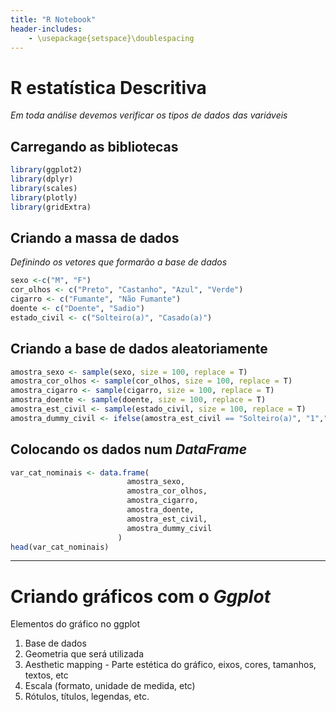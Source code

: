 ```yaml
---
title: "R Notebook"
header-includes:
    - \usepackage{setspace}\doublespacing
---
```


# R estatística Descritiva
_Em toda análise devemos verificar os tipos de dados das variáveis_

## Carregando as bibliotecas
```r
library(ggplot2)
library(dplyr)
library(scales)
library(plotly)
library(gridExtra)
```

## Criando a massa de dados

_Definindo os vetores que formarão a base de dados_
```r
sexo <-c("M", "F")
cor_olhos <- c("Preto", "Castanho", "Azul", "Verde")
cigarro <- c("Fumante", "Não Fumante")
doente <- c("Doente", "Sadio")
estado_civil <- c("Solteiro(a)", "Casado(a)")
```

## Criando a base de dados aleatoriamente
```r
amostra_sexo <- sample(sexo, size = 100, replace = T)
amostra_cor_olhos <- sample(cor_olhos, size = 100, replace = T)
amostra_cigarro <- sample(cigarro, size = 100, replace = T)
amostra_doente <- sample(doente, size = 100, replace = T)
amostra_est_civil <- sample(estado_civil, size = 100, replace = T)
amostra_dummy_civil <- ifelse(amostra_est_civil == "Solteiro(a)", "1","0")
```

## Colocando os dados num *DataFrame*
```r
var_cat_nominais <- data.frame(
                          amostra_sexo,
                          amostra_cor_olhos,
                          amostra_cigarro,
                          amostra_doente,
                          amostra_est_civil,
                          amostra_dummy_civil
                        )
head(var_cat_nominais)
```

---
# Criando gráficos com o *Ggplot*

Elementos do gráfico no ggplot

1. Base de dados
2. Geometria que será utilizada
3. Aesthetic mapping - Parte estética do gráfico, eixos, cores, tamanhos, textos, etc
4. Escala (formato, unidade de medida, etc)
5. Rótulos, títulos, legendas, etc.
















